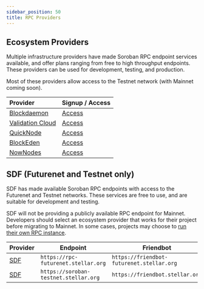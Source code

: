 ```yaml
---
sidebar_position: 50
title: RPC Providers
---
```


## Ecosystem Providers

Multiple infrastructure providers have made Soroban RPC endpoint services available, and offer plans ranging from free to high throughput endpoints. These providers can be used for development, testing, and production.

Most of these providers allow access to the Testnet network (with Mainnet coming soon).

| Provider                                              | Signup / Access                                     |
| :---------------------------------------------------- | --------------------------------------------------- |
| [Blockdaemon](https://www.blockdaemon.com)            | [Access](https://www.blockdaemon.com/apply/soroban) |
| [Validation Cloud](https://validationcloud.io/)       | [Access](https://app.validationcloud.io/)           |
| [QuickNode](https://www.quicknode.com/chains/stellar) | [Access](https://www.quicknode.com/chains/stellar)  |
| [BlockEden](https://blockeden.xyz/stellar-soroban)    | [Access](https://blockeden.xyz/stellar-soroban)     |
| [NowNodes](https://nownodes.io/nodes/stellar-xlm)     | [Access](https://nownodes.io/nodes/stellar-xlm)     |

## SDF (Futurenet and Testnet only)

SDF has made available Soroban RPC endpoints with access to the Futurenet and Testnet networks. These services are free to use, and are suitable for development and testing.

SDF will not be providing a publicly available RPC endpoint for Mainnet. Developers should select an ecosystem provider that works for their project before migrating to Mainnet. In some cases, projects may choose to [run their own RPC instance](rpc.mdx#run-your-own-instance).

| Provider                      | Endpoint                              | Friendbot                                 | Network     |
| :---------------------------- | ------------------------------------- | ----------------------------------------- | ----------- |
| [SDF](http://www.stellar.org) | `https://rpc-futurenet.stellar.org`   | `https://friendbot-futurenet.stellar.org` | `Futurenet` |
| [SDF](http://www.stellar.org) | `https://soroban-testnet.stellar.org` | `https://friendbot.stellar.org`           | `Testnet`   |
